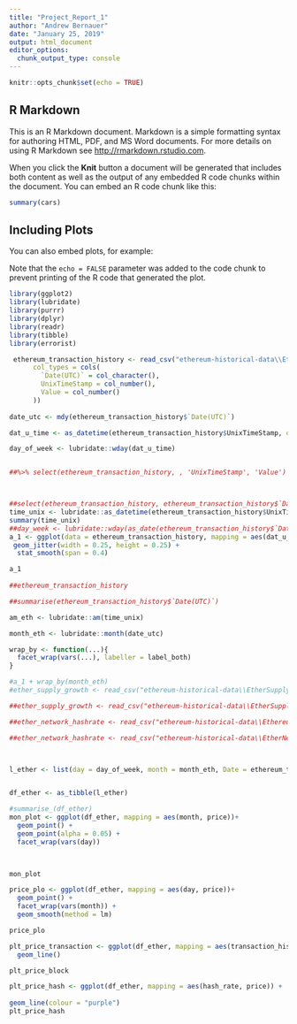 ```yaml
---
title: "Project_Report_1"
author: "Andrew Bernauer"
date: "January 25, 2019"
output: html_document
editor_options: 
  chunk_output_type: console
---
```


```r
knitr::opts_chunk$set(echo = TRUE)
```

## R Markdown

This is an R Markdown document. Markdown is a simple formatting syntax for authoring HTML, PDF, and MS Word documents. For more details on using R Markdown see <http://rmarkdown.rstudio.com>.

When you click the **Knit** button a document will be generated that includes both content as well as the output of any embedded R code chunks within the document. You can embed an R code chunk like this:

```r
summary(cars)
```

## Including Plots

You can also embed plots, for example:


Note that the `echo = FALSE` parameter was added to the code chunk to prevent printing of the R code that generated the plot.

```r
library(ggplot2)
library(lubridate)
library(purrr)
library(dplyr)
library(readr)
library(tibble)
library(errorist)

 ethereum_transaction_history <- read_csv("ethereum-historical-data\\EthereumTransactionHistory.csv",
      col_types = cols(
        `Date(UTC)` = col_character(),
        UnixTimeStamp = col_number(), 
        Value = col_number()
      ))
 
date_utc <- mdy(ethereum_transaction_history$`Date(UTC)`) 

dat_u_time <- as_datetime(ethereum_transaction_history$UnixTimeStamp, origin = lubridate::origin, tz = "UTC") 

day_of_week <- lubridate::wday(dat_u_time)


##%>% select(ethereum_transaction_history, , 'UnixTimeStamp', 'Value')



##select(ethereum_transaction_history, ethereum_transaction_history$`Date(UTC)`)
time_unix <- lubridate::as_datetime(ethereum_transaction_history$UnixTimeStamp, origin = lubridate::origin, tz = "UTC")
summary(time_unix)
##day_week <- lubridate::wday(as_date(ethereum_transaction_history$`Date(UTC)`, tz = "UTC", format = NULL))
a_1 <- ggplot(data = ethereum_transaction_history, mapping = aes(dat_u_time, ethereum_transaction_history$Value)) +
 geom_jitter(width = 0.25, height = 0.25) +
  stat_smooth(span = 0.4) 

a_1
 
##ethereum_transaction_history 

##summarise(ethereum_transaction_history$`Date(UTC)`)

am_eth <- lubridate::am(time_unix)

month_eth <- lubridate::month(date_utc)

wrap_by <- function(...){
  facet_wrap(vars(...), labeller = label_both)
}

#a_1 + wrap_by(month_eth)
#ether_supply_growth <- read_csv("ethereum-historical-data\\EtherSupplyGrowthChart.csv", col_names = c('date', 'unix_tstamp', 'supply_growth'))

##ether_supply_growth <- read_csv("ethereum-historical-data\\EtherSupplyGrowthChart.csv", col_names = c('date', 'unix_tstamp', 'supply_growth'))

##ether_network_hashrate <- read_csv("ethereum-historical-data\\EthereumNetworkHashRateGrowthRate.csv", col_names = c('date', 'unix_tstamp', 'hashrate'))

##ether_network_hashrate <- read_csv("ethereum-historical-data\\EtherNetworkHashRateGrowthRate.csv", col_names = c('date', 'unix_tstamp', 'hashrate'))



l_ether <- list(day = day_of_week, month = month_eth, Date = ethereum_transaction_history$`Date(UTC)`, time_stamp = ethereum_transaction_history$UnixTimeStamp, transaction_history = ethereum_transaction_history$Value, hash_rate = EthereumNetworkHashRateGrowthRate$Value, price = EthereumNetworkHashRateGrowthRate$Value, blocksize = EthereumBlockSizeHistory$Value )


df_ether <- as_tibble(l_ether)

#summarise_(df_ether)
mon_plot <- ggplot(df_ether, mapping = aes(month, price))+
  geom_point() +
  geom_point(alpha = 0.05) +
  facet_wrap(vars(day))
  


mon_plot

price_plo <- ggplot(df_ether, mapping = aes(day, price))+
  geom_point() +
  facet_wrap(vars(month)) + 
  geom_smooth(method = lm)

price_plo

plt_price_transaction <- ggplot(df_ether, mapping = aes(transaction_history, price))+
  geom_line()

plt_price_block

plt_price_hash <- ggplot(df_ether, mapping = aes(hash_rate, price)) +
  
geom_line(colour = "purple")
plt_price_hash
```



